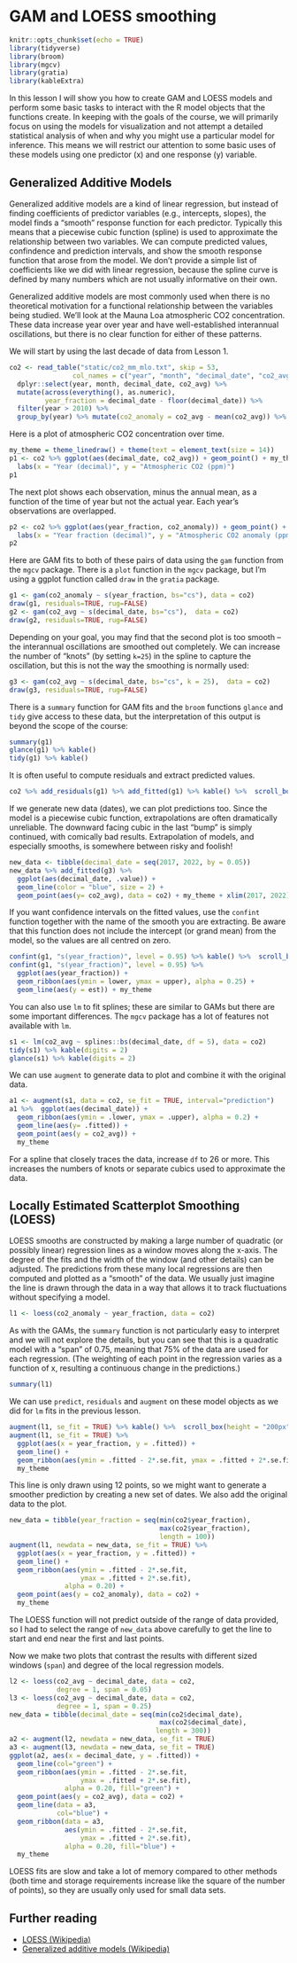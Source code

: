 # GAM and LOESS smoothing {#smoothing}

```r
knitr::opts_chunk$set(echo = TRUE)
library(tidyverse)
library(broom)
library(mgcv)
library(gratia)
library(kableExtra)
```


In this lesson I will show you how to create GAM and LOESS models and perform some basic tasks to interact with the R model objects that the functions create. In keeping with the goals of the course, we will primarily focus on using the models for visualization and not attempt a detailed statistical analysis of when and why you might use a particular model for inference. This means we will restrict our attention to some basic uses of these models using one predictor (x) and one response (y) variable.

## Generalized Additive Models

Generalized additive models are a kind of linear regression, but instead of finding coefficients of predictor variables (e.g., intercepts, slopes), the model finds a "smooth" response function for each predictor. Typically this means that a piecewise cubic function (spline) is used to approximate the relationship between two variables. We can compute predicted values, confindence and prediction intervals, and show the smooth response function that arose from the model. We don't provide a simple list of coefficients like we did with linear regression, because the spline curve is defined by many numbers which are not usually informative on their own.

Generalized additive models are most commonly used when there is no theoretical motivation for a functional relationship between the variables being studied. We'll look at the Mauna Loa atmospheric CO2 concentration. These data increase year over year and have well-established interannual oscillations, but there is no clear function for either of these patterns.

We will start by using the last decade of data from Lesson 1.

```r
co2 <- read_table("static/co2_mm_mlo.txt", skip = 53,
                col_names = c("year", "month", "decimal_date", "co2_avg", NA, NA, NA, NA)) %>%
  dplyr::select(year, month, decimal_date, co2_avg) %>%
  mutate(across(everything(), as.numeric),
         year_fraction = decimal_date - floor(decimal_date)) %>%
  filter(year > 2010) %>%
  group_by(year) %>% mutate(co2_anomaly = co2_avg - mean(co2_avg)) %>% ungroup()
```

Here is a plot of atmospheric CO2 concentration over time.

```r
my_theme = theme_linedraw() + theme(text = element_text(size = 14))
p1 <- co2 %>% ggplot(aes(decimal_date, co2_avg)) + geom_point() + my_theme +
  labs(x = "Year (decimal)", y = "Atmospheric CO2 (ppm)")
p1
```

The next plot shows each observation, minus the annual mean, as a function of the time of year but not the actual year. Each year's observations are overlapped.

```r
p2 <- co2 %>% ggplot(aes(year_fraction, co2_anomaly)) + geom_point() + my_theme +
  labs(x = "Year fraction (decimal)", y = "Atmospheric CO2 anomaly (ppm)")
p2
```

Here are GAM fits to both of these pairs of data using the `gam` function from the `mgcv` package. 
There is a `plot` function in the `mgcv` package, but I'm using a ggplot function called `draw` in the `gratia` package.

```r
g1 <- gam(co2_anomaly ~ s(year_fraction, bs="cs"), data = co2)
draw(g1, residuals=TRUE, rug=FALSE)
g2 <- gam(co2_avg ~ s(decimal_date, bs="cs"),  data = co2)
draw(g2, residuals=TRUE, rug=FALSE) 
```

Depending on your goal, you may find that the second plot is too smooth -- the interannual oscillations are smoothed out completely. We can increase the number of "knots" (by setting `k=25`) in the spline to capture the oscillation, but this is not the way the smoothing is normally used:

```r
g3 <- gam(co2_avg ~ s(decimal_date, bs="cs", k = 25),  data = co2)
draw(g3, residuals=TRUE, rug=FALSE) 
```

There is a `summary` function for GAM fits and the `broom` functions `glance` and `tidy` give access to these data, but the interpretation of this output is beyond the scope of the course:

```r
summary(g1)
glance(g1) %>% kable()
tidy(g1) %>% kable()
```

It is often useful to compute residuals and extract predicted values.

```r
co2 %>% add_residuals(g1) %>% add_fitted(g1) %>% kable() %>%  scroll_box(height = "200px")
```

If we generate new data (dates), we can plot predictions too. Since the model is a piecewise cubic function, extrapolations are often dramatically unreliable. The downward facing cubic in the last "bump" is simply continued, with comically bad results. Extrapolation of models, and especially smooths, is somewhere between risky and foolish!

```r
new_data <- tibble(decimal_date = seq(2017, 2022, by = 0.05))
new_data %>% add_fitted(g3) %>%
  ggplot(aes(decimal_date, .value)) + 
  geom_line(color = "blue", size = 2) +
  geom_point(aes(y= co2_avg), data = co2) + my_theme + xlim(2017, 2022)
```

If you want confidence intervals on the fitted values, use the `confint` function together with the name of the smooth you are extracting.  Be aware that this function does not include the intercept (or grand mean) from the model, so the values are all centred on zero.

```r
confint(g1, "s(year_fraction)", level = 0.95) %>% kable() %>%  scroll_box(height = "200px")
confint(g1, "s(year_fraction)", level = 0.95) %>% 
  ggplot(aes(year_fraction)) + 
  geom_ribbon(aes(ymin = lower, ymax = upper), alpha = 0.25) + 
  geom_line(aes(y = est)) + my_theme
```

You can also use `lm` to fit splines; these are similar to GAMs but there are some important differences. The `mgcv` package has a lot of features not available with `lm`.

```r
s1 <- lm(co2_avg ~ splines::bs(decimal_date, df = 5), data = co2)
tidy(s1) %>% kable(digits = 2)
glance(s1) %>% kable(digits = 2)
```
We can use `augment` to generate data to plot and combine it with the original data.

```r
a1 <- augment(s1, data = co2, se_fit = TRUE, interval="prediction") 
a1 %>%  ggplot(aes(decimal_date)) + 
  geom_ribbon(aes(ymin = .lower, ymax = .upper), alpha = 0.2) + 
  geom_line(aes(y= .fitted)) +
  geom_point(aes(y = co2_avg)) + 
  my_theme
```

For a spline that closely traces the data, increase `df` to 26 or more. This increases the numbers of knots or separate cubics used to approximate the data.

## Locally Estimated Scatterplot Smoothing (LOESS)

LOESS smooths are constructed by making a large number of quadratic (or possibly linear) regression lines as a window moves along the x-axis. The degree of the fits and the width of the window (and other details) can be adjusted. The predictions from these many local regressions are then computed and plotted as a "smooth" of the data. We usually just imagine the line is drawn through the data in a way that allows it to track fluctuations without specifying a model.

```r
l1 <- loess(co2_anomaly ~ year_fraction, data = co2)
```

As with the GAMs, the `summary` function is not particularly easy to interpret and we will not explore the details, but you can see that this is a quadratic model with a "span" of 0.75, meaning that 75% of the data are used for each regression. (The weighting of each point in the regression varies as a function of x, resulting a continuous change in the predictions.)

```r
summary(l1)
```


We can use `predict`, `residuals` and `augment` on these model objects as we did for `lm` fits in the previous lesson.

```r
augment(l1, se_fit = TRUE) %>% kable() %>%  scroll_box(height = "200px")
augment(l1, se_fit = TRUE) %>%
  ggplot(aes(x = year_fraction, y = .fitted)) + 
  geom_line() + 
  geom_ribbon(aes(ymin = .fitted - 2*.se.fit, ymax = .fitted + 2*.se.fit), alpha = 0.20) + 
  my_theme
```

This line is only drawn using 12 points, so we might want to generate a smoother prediction by creating a new set of dates. We also add the original data to the plot.

```r
new_data = tibble(year_fraction = seq(min(co2$year_fraction), 
                                      max(co2$year_fraction),
                                      length = 100))
augment(l1, newdata = new_data, se_fit = TRUE) %>%
  ggplot(aes(x = year_fraction, y = .fitted)) + 
  geom_line() + 
  geom_ribbon(aes(ymin = .fitted - 2*.se.fit,
                  ymax = .fitted + 2*.se.fit), 
              alpha = 0.20) + 
  geom_point(aes(y = co2_anomaly), data = co2) +
  my_theme
```

The LOESS function will not predict outside of the range of data provided, so I had to select the range of `new_data` above carefully to get the line to start and end near the first and last points.

Now we make two plots that contrast the results with different sized windows (`span`) and degree of the local regression models.

```r
l2 <- loess(co2_avg ~ decimal_date, data = co2, 
            degree = 1, span = 0.05)
l3 <- loess(co2_avg ~ decimal_date, data = co2, 
            degree = 1, span = 0.25)
new_data = tibble(decimal_date = seq(min(co2$decimal_date), 
                                      max(co2$decimal_date),
                                     length = 300))
a2 <- augment(l2, newdata = new_data, se_fit = TRUE) 
a3 <- augment(l3, newdata = new_data, se_fit = TRUE) 
ggplot(a2, aes(x = decimal_date, y = .fitted)) + 
  geom_line(col="green") + 
  geom_ribbon(aes(ymin = .fitted - 2*.se.fit, 
                  ymax = .fitted + 2*.se.fit), 
              alpha = 0.20, fill="green") + 
  geom_point(aes(y = co2_avg), data = co2) +
  geom_line(data = a3, 
            col="blue") + 
  geom_ribbon(data = a3, 
              aes(ymin = .fitted - 2*.se.fit, 
                  ymax = .fitted + 2*.se.fit), 
              alpha = 0.20, fill="blue") + 
  my_theme
```

LOESS fits are slow and take a lot of memory compared to other methods (both time and storage requirements increase like the square of the number of points), so they are usually only used for small data sets.

## Further reading

* [LOESS (Wikipedia)](https://en.wikipedia.org/wiki/Local_regression)
* [Generalized additive models (Wikipedia)](https://en.wikipedia.org/wiki/Generalized_additive_model)

